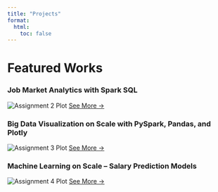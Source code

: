 ```yaml
---
title: "Projects"
format:
  html:
    toc: false
---
```


# Featured Works

<div class="projects-grid">

<!-- Project 1 -->
<div class="project-card">
  <h3>Job Market Analytics with Spark SQL</h3>
  <img src="images/assignment2_plot.png" alt="Assignment 2 Plot">
  <a href="https://github.com/met-ad-688/assignment-02-vivwang-code.git" target="_blank" class="cta-btn">See More →</a>
</div>

<!-- Project 2 -->
<div class="project-card">
  <h3>Big Data Visualization on Scale with PySpark, Pandas, and Plotly</h3>
  <img src="images/assignment3_plot.png" alt="Assignment 3 Plot">
  <a href="https://github.com/met-ad-688/assignment-03-vivwang-code.git" target="_blank" class="cta-btn">See More →</a>
</div>

<!-- Project 3 -->
<div class="project-card">
  <h3>Machine Learning on Scale – Salary Prediction Models</h3>
  <img src="images/assignment4_plot.png" alt="Assignment 4 Plot">
  <a href="https://github.com/met-ad-688/assignment-04-vivwang-code.git" target="_blank" class="cta-btn">See More →</a>
</div>

</div>